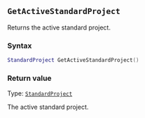 ::: {.minipage data-latex="{\textwidth}"}
## `GetActiveStandardProject`

Returns the active standard project\index{projects!getting active}.

### Syntax {-}

``` .lua
StandardProject GetActiveStandardProject()
```

### Return value {-}

Type: [`StandardProject`](#standardproject)

The active standard project.
:::
